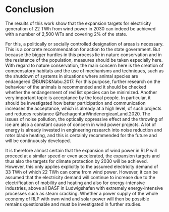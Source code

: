 # Conclusion

The results of this work show that the expansion targets for electricity generation of 22 TWh from wind power in 2030 can indeed be achieved with a number of 2,500 WTs and covering 2% of the state.

For this, a politically or socially controlled designation of areas is necessary. This is a concrete recommendation for action to the state government. But because the bigger hurdles in this process lie in nature conservation and in the resistance of the population, measures should be taken especially here. With regard to nature conservation, the main concern here is the creation of compensatory habitats and the use of mechanisms and techniques, such as the shutdown of systems in situations where animal species are endangered @BUND&Nabu.2017. For this purpose, further research on the behaviour of the animals is recommended and it should be checked whether the endangerment of red list species can be minimized. Another very important topic is acceptance by the local people. In particular, it should be investigated how better participation and communication increases the acceptance, which is already at a high level, of such projects and reduces resistance @FachagenturWindenergieanLand.2020. The issues of noise pollution, the optically oppressive effect and the throwing of ice are also a constant cause of concern in wind power projects. A lot of energy is already invested in engineering research into noise reduction and rotor blade heating, and this is certainly recommended for the future and will be continuously developed.

It is therefore almost certain that the expansion of wind power in RLP will proceed at a similar speed or even accelerated, the expansion targets and thus also the targets for climate protection by 2030 will be achieved. However, this only applies explicitly to the assumed electricity demand of 33 TWh of which 22 TWh can come from wind power. However, it can be assumed that the electricity demand will continue to increase due to the electrification of mobility and heating and also for energy-intensive industries, above all BASF in Ludwigshafen with extremely energy-intensive processes such as steam cracking. Whether a power supply of the whole economy of RLP with own wind and solar power will then be possible remains questionable and must be investigated in further studies.


